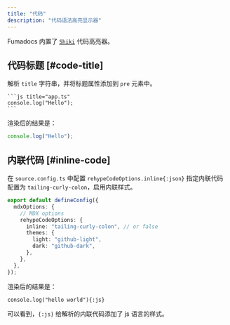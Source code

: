 ```yaml
---
title: "代码"
description: "代码语法高亮显示器"
---
```


Fumadocs 内置了 [`Shiki`](https://shiki.style/) 代码高亮器。

## 代码标题 [#code-title]

解析 `title` 字符串，并将标题属性添加到 `pre` 元素中。

````mdx
```js title="app.ts"
console.log("Hello");
```
````

渲染后的结果是：

```js title="app.ts"
console.log("Hello");
```

## 内联代码 [#inline-code]

在 `source.config.ts` 中配置 `rehypeCodeOptions.inline{:json}` 指定内联代码配置为 `tailing-curly-colon`，启用内联样式。

```ts title="source.config.ts"
export default defineConfig({
  mdxOptions: {
    // MDX options
    rehypeCodeOptions: {
      inline: "tailing-curly-colon", // or false
      themes: {
        light: "github-light",
        dark: "github-dark",
      },
    },
  },
});
```

渲染后的结果是：

`console.log("hello world"){:js}`

可以看到，`{:js}` 给解析的内联代码添加了 js 语言的样式。
